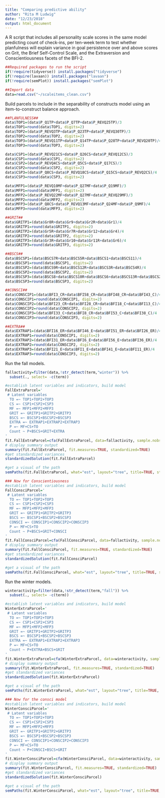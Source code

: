 ```yaml
---
title: "Comparing predictive ability"
author: "Rita M Ludwig"
date: "12/23/2018"
output: html_document
---
```

A R script that includes all personality scale scores in the same model predicting count of check-ins, per ten-week term to test whether planfulness will explain variance in goal persistence over and above scores on Grit, the Brief Self-Control Scale, and the Extraversion and Conscientiousness facets of the BFI-2.
```r
##Required packages to run the script
if(!require(tidyverse)) install.packages("tidyverse")
if(!require(lavaan)) install.packages("lavaan")
if(!require(semPlot)) install.packages("semPlot")

##Import data
data=read.csv("~/scaleitems_clean.csv")
```
Build parcels to include in the separability of constructs model using an item-to-construct balance approach.
```r
##PLANFULNESS##
data$TOP1=(data$P_Q1TP+data$P_Q7TP+data$P_REVQ25TP)/3
data$TOP1=round(data$TOP1, digits=2)
data$TOP2=(data$P_REVQ3TP+data$P_Q23TP+data$P_REVQ30TP)/3
data$TOP2=round(data$TOP2, digits=2)
data$TOP3=(data$P_REVQ11TP+data$P_Q14TP+data$P_Q28TP+data$P_REVQ20TP)/4
data$TOP3=round(data$TOP3, digits=2)

data$CSP1=(data$P_REVQ21CS+data$P_Q26CS+data$P_REVQ12CS)/3
data$CSP1=round(data$CSP1, digits=2)
data$CSP2=(data$P_REVQ4CS+data$P_Q5CS+data$P_Q17CS)/3
data$CSP2=round(data$CSP2, digits=2)
data$CSP3=(data$P_Q8CS+data$P_REVQ18CS+data$P_Q15CS+data$P_REVQ2CS)/4
data$CSP3=round(data$CSP3, digits=2)

data$MFP1=(data$P_REVQ10MF+data$P_Q27MF+data$P_Q19MF)/3
data$MFP1=round(data$MFP1, digits=2)
data$MFP2=(data$P_REVQ22MF+data$P_Q27MF+data$P_REVQ29MF)/3
data$MFP2=round(data$MFP2, digits=2)
data$MFP3=(data$P_Q8CS+data$P_REVQ13MF+data$P_Q24MF+data$P_Q9MF)/4
data$MFP3=round(data$MFP3, digits=2)

##GRIT##
data$GRITP1=(data$Gr8R+data$Gr9+data$Gr2R+data$Gr1)/4
data$GRITP1=round(data$GRITP1, digits=2)
data$GRITP2=(data$Gr5R+data$Gr7R+data$Gr12+data$Gr4)/4
data$GRITP2=round(data$GRITP2, digits=2)
data$GRITP3=(data$Gr3R+data$Gr10+data$Gr11R+data$Gr6)/4
data$GRITP3=round(data$GRITP3, digits=2)

##BSCS##
data$BSCSP1=(data$BSCS7R+data$BSCS5R+data$BSCS1+data$BSCS11)/4
data$BSCSP1=round(data$BSCSP1, digits=2)
data$BSCSP2=(data$BSCS9R+data$BSCS12R+data$BSCS3R+data$BSCS4R)/4
data$BSCSP2=round(data$BSCSP2, digits=2)
data$BSCSP3=(data$BSCS8+data$BSCS10R+data$BSCS6+data$BSCS13R+data$BSCS2R)/5
data$BSCSP3=round(data$BSCSP3, digits=2)

##CONSCI##
data$CONSCIP1=(data$BFI3_CR+data$BFI58_CR+data$BFI48_CR+data$BFI43_C)/4
data$CONSCIP1=round(data$CONSCIP1, digits=2)
data$CONSCIP2=(data$BFI23_CR+data$BFI28_CR+data$BFI18_C+data$BFI13_C)/4
data$CONSCIP2=round(data$CONSCIP2, digits=2)
data$CONSCIP3=(data$BFI33_C+data$BFI8_CR+data$BFI53_C+data$BFI38_C)/4
data$CONSCIP3=round(data$CONSCIP3, digits=2)

##EXTRA##
data$EXTRAP1=(data$BFI16_ER+data$BFI46_E+data$BFI51_ER+data$BFI26_ER)/4
data$EXTRAP1=round(data$CONSCIP1, digits=2)
data$EXTRAP2=(data$BFI31_ER+data$BFI6_E+data$BFI56_E+data$BFI36_ER)/4
data$EXTRAP2=round(data$CONSCIP2, digits=2)
data$EXTRAP3=(data$BFI21_E+data$BFI1_E+data$BFI41_E+data$BFI11_ER)/4
data$EXTRAP3=round(data$CONSCIP3, digits=2)
```
Run the fall models.
```r
fallactivity=filter(data,!str_detect(term,"winter")) %>%
  subset(., select= -c(term))

#establish latent variables and indicators, build model
FallExtraParcel='
 # Latent variables
  TO =~ TOP1+TOP2+TOP3
  CS =~ CSP1+CSP2+CSP3
  MF =~ MFP1+MFP2+MFP3
  GRIT =~ GRITP1+GRITP2+GRITP3
  BSCS =~ BSCSP1+BSCSP2+BSCSP3
  EXTRA =~ EXTRAP1+EXTRAP2+EXTRAP3
  P =~ MF+CS+TO
  Count ~ P+BSCS+GRIT+EXTRA
'
fit.FallExtraParcel=cfa(FallExtraParcel, data=fallactivity, sample.nobs = nrow(fallactivity))
# display summary output
summary(fit.FallExtraParcel, fit.measures=TRUE, standardized=TRUE)
#get standardized variances
standardizedSolution(fit.FallExtraParcel)

#get a visual of the path
semPaths(fit.FallExtraParcel, what="est", layout="tree", title=TRUE, style="LISREL")

### Now for Conscientiousness
#establish latent variables and indicators, build model
FallConsciParcel='
 # Latent variables
  TO =~ TOP1+TOP2+TOP3
  CS =~ CSP1+CSP2+CSP3
  MF =~ MFP1+MFP2+MFP3
  GRIT =~ GRITP1+GRITP2+GRITP3
  BSCS =~ BSCSP1+BSCSP2+BSCSP3
  CONSCI =~ CONSCIP1+CONSCIP2+CONSCIP3
  P =~ MF+CS+TO
  Count ~ P+BSCS+GRIT+CONSCI
'
fit.FallConsciParcel=cfa(FallConsciParcel, data=fallactivity, sample.nobs = nrow(fallactivity))
# display summary output
summary(fit.FallConsciParcel, fit.measures=TRUE, standardized=TRUE)
#get standardized variances
standardizedSolution(fit.FallConsciParcel)

#get a visual of the path
semPaths(fit.FallConsciParcel, what="est", layout="tree", title=TRUE, style="LISREL")
```
Run the winter models.
```r
winteractivity=filter(data,!str_detect(term,"fall")) %>%
  subset(., select= -c(term))

#establish latent variables and indicators, build model
WinterExtraParcel='
 # Latent variables
  TO =~ TOP1+TOP2+TOP3
  CS =~ CSP1+CSP2+CSP3
  MF =~ MFP1+MFP2+MFP3
  GRIT =~ GRITP1+GRITP2+GRITP3
  BSCS =~ BSCSP1+BSCSP2+BSCSP3
  EXTRA =~ EXTRAP1+EXTRAP2+EXTRAP3
  P =~ MF+CS+TO
  Count ~ P+EXTRA+BSCS+GRIT
'
fit.WinterExtraParcel=cfa(WinterExtraParcel, data=winteractivity, sample.nobs = nrow(fallactivity))
# display summary output
summary(fit.WinterExtraParcel, fit.measures=TRUE, standardized=TRUE)
#get standardized variances
standardizedSolution(fit.WinterExtraParcel)

#get a visual of the path
semPaths(fit.WinterExtraParcel, what="est", layout="tree", title=TRUE, style="LISREL")

### Now for the consci model
#establish latent variables and indicators, build model
WinterConsciParcel='
 # Latent variables
  TO =~ TOP1+TOP2+TOP3
  CS =~ CSP1+CSP2+CSP3
  MF =~ MFP1+MFP2+MFP3
  GRIT =~ GRITP1+GRITP2+GRITP3
  BSCS =~ BSCSP1+BSCSP2+BSCSP3
  CONSCI =~ CONSCIP1+CONSCIP2+CONSCIP3
  P =~ MF+CS+TO
  Count ~ P+CONSCI+BSCS+GRIT
'
fit.WinterConsciParcel=cfa(WinterConsciParcel, data=winteractivity, sample.nobs = nrow(fallactivity))
# display summary output
summary(fit.WinterConsciParcel, fit.measures=TRUE, standardized=TRUE)
#get standardized variances
standardizedSolution(fit.WinterConsciParcel)

#get a visual of the path
semPaths(fit.WinterConsciParcel, what="est", layout="tree", title=TRUE, style="LISREL")
```
